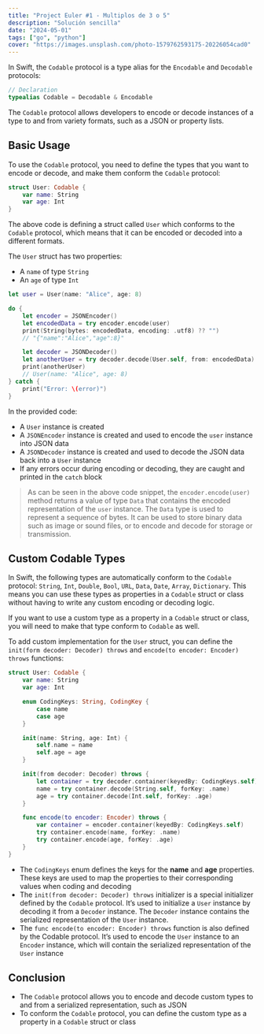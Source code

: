 ```yaml
---
title: "Project Euler #1 - Multiplos de 3 o 5"
description: "Solución sencilla"
date: "2024-05-01"
tags: ["go", "python"]
cover: "https://images.unsplash.com/photo-1579762593175-20226054cad0"
---
```


In Swift, the `Codable` protocol is a type alias for the <Notation type="box" color="blue">`Encodable` and `Decodable`</Notation> protocols:

```swift
// Declaration
typealias Codable = Decodable & Encodable
```

The `Codable` protocol <Notation type="underline" color="red">allows developers to encode or decode instances of a type to and from variety formats</Notation>, such as a JSON or property lists.

## Basic Usage

To use the `Codable` protocol, <Notation type="highlight" color="yellow">you need to define the types that you want to encode or decode</Notation>, and make them conform the `Codable` protocol:

```swift
struct User: Codable {
    var name: String
    var age: Int
}
```

The above code is defining a struct called `User` which conforms to the `Codable` protocol, which means that it can be encoded or decoded into a different formats.

The `User` struct has two properties:

- A `name` of type `String`
- An `age` of type `Int`

```swift
let user = User(name: "Alice", age: 8)

do {
    let encoder = JSONEncoder()
    let encodedData = try encoder.encode(user)
    print(String(bytes: encodedData, encoding: .utf8) ?? "")
    // "{"name":"Alice","age":8}"

    let decoder = JSONDecoder()
    let anotherUser = try decoder.decode(User.self, from: encodedData)
    print(anotherUser)
    // User(name: "Alice", age: 8)
} catch {
    print("Error: \(error)")
}
```

In the provided code:

- A `User` instance is created
- A `JSONEncoder` instance is created and used to encode the `user` instance into JSON data
- A `JSONDecoder` instance is created and used to decode the JSON data back into a `User` instance
- If any errors occur during encoding or decoding, they are caught and printed in the `catch` block

> As can be seen in the above code snippet, the `encoder.encode(user)` method returns a value of type `Data` that contains the encoded representation of the `user` instance.
> The `Data` type is used to represent a sequence of bytes. It can be used to store binary data such as image or sound files, or to encode and decode for storage or transmission.

## Custom Codable Types

In Swift, the following types are automatically conform to the `Codable` protocol: `String`, `Int`, `Double`, `Bool`, `URL`, `Data`, `Date`, `Array`, `Dictionary`. This means you can use these types as properties in a `Codable` struct or class without having to write any custom encoding or decoding logic.

If you want to use a custom type as a property in a `Codable` struct or class, you will need to make that type conform to `Codable` as well.

To add custom implementation for the `User` struct, you can define the `init(form decoder: Decoder) throws` and `encode(to encoder: Encoder) throws` functions:

```swift
struct User: Codable {
    var name: String
    var age: Int

    enum CodingKeys: String, CodingKey {
        case name
        case age
    }

    init(name: String, age: Int) {
        self.name = name
        self.age = age
    }

    init(from decoder: Decoder) throws {
        let container = try decoder.container(keyedBy: CodingKeys.self)
        name = try container.decode(String.self, forKey: .name)
        age = try container.decode(Int.self, forKey: .age)
    }

    func encode(to encoder: Encoder) throws {
        var container = encoder.container(keyedBy: CodingKeys.self)
        try container.encode(name, forKey: .name)
        try container.encode(age, forKey: .age)
    }
}
```

- The `CodingKeys` enum defines the keys for the **name** and **age** properties. These keys are used to map the properties to their corresponding values when coding and decoding
- The `init(from decoder: Decoder) throws` initializer is a special initializer defined by the `Codable` protocol. It’s used to initialize a `User` instance by decoding it from a `Decoder` instance. The `Decoder` instance contains the serialized representation of the `User` instance.
- The `func encode(to encoder: Encoder) throws` function is also defined by the Codable protocol. It’s used to encode the `User` instance to an `Encoder` instance, which will contain the serialized representation of the `User` instance

## Conclusion

- The `Codable` protocol allows you to encode and decode custom types to and from a serialized representation, such as JSON
- To conform the `Codable` protocol, you can define the custom type as a property in a `Codable` struct or class
